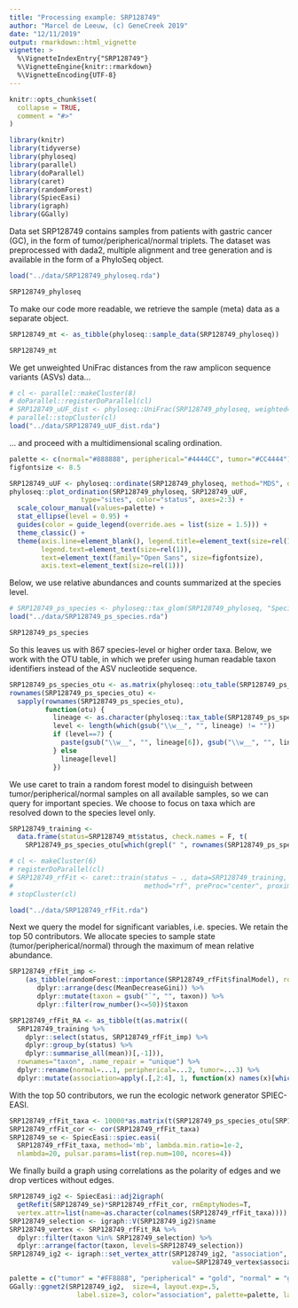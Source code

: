 ```yaml
---
title: "Processing example: SRP128749"
author: "Marcel de Leeuw, (c) GeneCreek 2019"
date: "12/11/2019"
output: rmarkdown::html_vignette
vignette: >
  %\VignetteIndexEntry{"SRP128749"}
  %\VignetteEngine{knitr::rmarkdown}
  %\VignetteEncoding{UTF-8}
---
```


```r
knitr::opts_chunk$set(
  collapse = TRUE,
  comment = "#>"
)
```

```r
library(knitr)
library(tidyverse)
library(phyloseq)
library(parallel)
library(doParallel)
library(caret)
library(randomForest)
library(SpiecEasi)
library(igraph)
library(GGally)
```

Data set SRP128749 contains samples from patients with gastric cancer (GC), in the form of tumor/peripherical/normal triplets. The dataset was preprocessed with dada2, multiple alignment and tree generation and is available in the form of a PhyloSeq object.

```r
load("../data/SRP128749_phyloseq.rda")

SRP128749_phyloseq
```

To make our code more readable, we retrieve the sample (meta) data as a separate object.

```r
SRP128749_mt <- as_tibble(phyloseq::sample_data(SRP128749_phyloseq))

SRP128749_mt
```

We get unweighted UniFrac distances from the raw amplicon sequence variants (ASVs) data...

```r
# cl <- parallel::makeCluster(8)
# doParallel::registerDoParallel(cl)
# SRP128749_uUF_dist <- phyloseq::UniFrac(SRP128749_phyloseq, weighted=F, normalized=T, parallel=T)
# parallel::stopCluster(cl)
load("../data/SRP128749_uUF_dist.rda")
```

... and proceed with a multidimensional scaling ordination.

```r

palette <- c(normal="#888888", peripherical="#4444CC", tumor="#CC4444")
figfontsize <- 8.5

SRP128749_uUF <- phyloseq::ordinate(SRP128749_phyloseq, method="MDS", distance=SRP128749_uUF_dist)
phyloseq::plot_ordination(SRP128749_phyloseq, SRP128749_uUF, 
                  type="sites", color="status", axes=2:3) +
  scale_colour_manual(values=palette) +
  stat_ellipse(level = 0.95) +
  guides(color = guide_legend(override.aes = list(size = 1.5))) +
  theme_classic() +
  theme(axis.line=element_blank(), legend.title=element_text(size=rel(1)), 
        legend.text=element_text(size=rel(1)),
        text=element_text(family="Open Sans", size=figfontsize),
        axis.text=element_text(size=rel(1)))
```

Below, we use relative abundances and counts summarized at the species level.

```r
# SRP128749_ps_species <- phyloseq::tax_glom(SRP128749_phyloseq, "Species", NArm = F)
load("../data/SRP128749_ps_species.rda")

SRP128749_ps_species
```

So this leaves us with 867 species-level or higher order taxa. Below, we work with the OTU table, in which we prefer using human readable taxon identifiers instead of the ASV nucleotide sequence.

```r
SRP128749_ps_species_otu <- as.matrix(phyloseq::otu_table(SRP128749_ps_species))
rownames(SRP128749_ps_species_otu) <- 
  sapply(rownames(SRP128749_ps_species_otu),
         function(otu) {
           lineage <- as.character(phyloseq::tax_table(SRP128749_ps_species)[otu])
           level <- length(which(gsub("\\w__", "", lineage) != ""))
           if (level==7) {
             paste(gsub("\\w__", "", lineage[6]), gsub("\\w__", "", lineage[7]))
           } else
             lineage[level]
           })
```

We use caret to train a random forest model to disinguish between tumor/peripherical/normal samples on all available samples, so we can query for important species. We choose to focus on taxa which are resolved down to the species level only.

```r

SRP128749_training <- 
  data.frame(status=SRP128749_mt$status, check.names = F, t(
    SRP128749_ps_species_otu[which(grepl(" ", rownames(SRP128749_ps_species_otu))),]))

# cl <- makeCluster(6)
# registerDoParallel(cl)
# SRP128749_rfFit <- caret::train(status ~ ., data=SRP128749_training, 
#                                 method="rf", preProc="center", proximity=T)
# stopCluster(cl)

load("../data/SRP128749_rfFit.rda")
```

Next we query the model for significant variables, i.e. species. We retain the top 50 contributors. We allocate species to sample state (tumor/peripherical/normal) through the maximum of mean relative abundance.

```r

SRP128749_rfFit_imp <- 
    (as_tibble(randomForest::importance(SRP128749_rfFit$finalModel), rownames = "taxon") %>%
       dplyr::arrange(desc(MeanDecreaseGini)) %>%
       dplyr::mutate(taxon = gsub("`", "", taxon)) %>%
       dplyr::filter(row_number()<=50))$taxon

SRP128749_rfFit_RA <- as_tibble(t(as.matrix((
  SRP128749_training %>%
    dplyr::select(status, SRP128749_rfFit_imp) %>%
    dplyr::group_by(status) %>%
    dplyr::summarise_all(mean))[,-1])), 
  rownames="taxon", .name_repair = "unique") %>%
  dplyr::rename(normal=...1, peripherical=...2, tumor=...3) %>%
  dplyr::mutate(association=apply(.[,2:4], 1, function(x) names(x)[which.max(x)]))

```

With the top 50 contributors, we run the ecologic network generator SPIEC-EASI. 

```r
SRP128749_rfFit_taxa <- 10000*as.matrix(t(SRP128749_ps_species_otu[SRP128749_rfFit_imp,]))
SRP128749_rfFit_cor <- cor(SRP128749_rfFit_taxa)
SRP128749_se <- SpiecEasi::spiec.easi(
  SRP128749_rfFit_taxa, method='mb', lambda.min.ratio=1e-2,
  nlambda=20, pulsar.params=list(rep.num=100, ncores=4))
```

We finally build a graph using correlations as the polarity of edges and we drop vertices without edges.

```r

SRP128749_ig2 <- SpiecEasi::adj2igraph(
  getRefit(SRP128749_se)*SRP128749_rfFit_cor, rmEmptyNodes=T,
  vertex.attr=list(name=as.character(colnames(SRP128749_rfFit_taxa))))
SRP128749_selection <- igraph::V(SRP128749_ig2)$name
SRP128749_vertex <- SRP128749_rfFit_RA %>%
  dplyr::filter(taxon %in% SRP128749_selection) %>%
  dplyr::arrange(factor(taxon, levels=SRP128749_selection))
SRP128749_ig2 <- igraph::set_vertex_attr(SRP128749_ig2, "association",
                                         value=SRP128749_vertex$association)

palette = c("tumor" = "#FF8888", "peripherical" = "gold", "normal" = "grey80")
GGally::ggnet2(SRP128749_ig2,  size=4, layout.exp=.5,
                 label.size=3, color="association", palette=palette, label=T)
```


